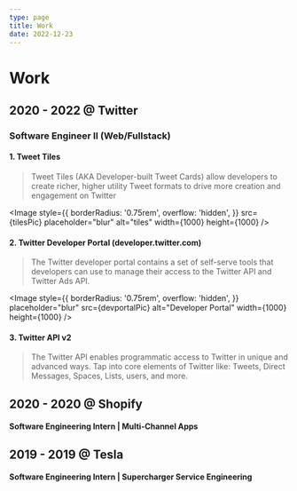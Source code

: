 ```yaml
---
type: page
title: Work
date: 2022-12-23
---
```



# Work

## 2020 - 2022 @ **Twitter**

### Software Engineer II (Web/Fullstack)

#### 1. Tweet Tiles

> Tweet Tiles (AKA Developer-built Tweet Cards) allow developers to create richer, higher utility Tweet formats to drive more creation and engagement on Twitter

<Image
  style={{
    borderRadius: '0.75rem',
    overflow: 'hidden',
  }}
  src={tilesPic}
  placeholder="blur"
  alt="tiles"
  width={1000}
  height={1000}
/>

#### 2. Twitter Developer Portal (developer.twitter.com)

> The Twitter developer portal contains a set of self-serve tools that developers can use to manage their access to the Twitter API and Twitter Ads API.

<Image
  style={{
    borderRadius: '0.75rem',
    overflow: 'hidden',
  }}
  placeholder="blur"
  src={devportalPic}
  alt="Developer Portal"
  width={1000}
  height={1000}
/>

#### 3. Twitter API v2

> The Twitter API enables programmatic access to Twitter in unique and advanced ways. Tap into core elements of Twitter like: Tweets, Direct Messages, Spaces, Lists, users, and more.

## 2020 - 2020 @ Shopify

#### Software Engineering Intern | Multi-Channel Apps

## 2019 - 2019 @ Tesla

#### Software Engineering Intern | Supercharger Service Engineering
